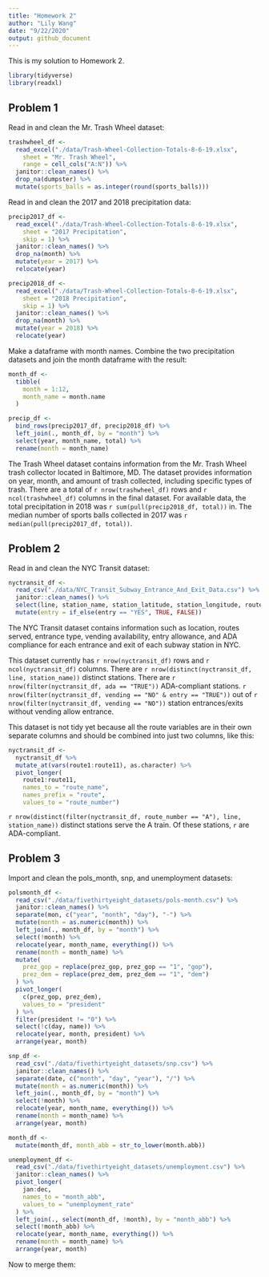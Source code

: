 ```yaml
---
title: "Homework 2"
author: "Lily Wang"
date: "9/22/2020"
output: github_document
---
```


This is my solution to Homework 2.

```r
library(tidyverse)
library(readxl)
```

## Problem 1

Read in and clean the Mr. Trash Wheel dataset:
```r
trashwheel_df <- 
  read_excel("./data/Trash-Wheel-Collection-Totals-8-6-19.xlsx",
    sheet = "Mr. Trash Wheel",
    range = cell_cols("A:N")) %>% 
  janitor::clean_names() %>% 
  drop_na(dumpster) %>% 
  mutate(sports_balls = as.integer(round(sports_balls)))
```

Read in and clean the 2017 and 2018 precipitation data:
```r
precip2017_df <-
  read_excel("./data/Trash-Wheel-Collection-Totals-8-6-19.xlsx",
    sheet = "2017 Precipitation",
    skip = 1) %>% 
  janitor::clean_names() %>% 
  drop_na(month) %>% 
  mutate(year = 2017) %>% 
  relocate(year)

precip2018_df <-
  read_excel("./data/Trash-Wheel-Collection-Totals-8-6-19.xlsx",
    sheet = "2018 Precipitation",
    skip = 1) %>% 
  janitor::clean_names() %>% 
  drop_na(month) %>% 
  mutate(year = 2018) %>% 
  relocate(year)
```

Make a dataframe with month names. Combine the two precipitation datasets and join the month dataframe with the result:
```r
month_df <-
  tibble(
    month = 1:12,
    month_name = month.name
  )

precip_df <-
  bind_rows(precip2017_df, precip2018_df) %>% 
  left_join(., month_df, by = "month") %>% 
  select(year, month_name, total) %>% 
  rename(month = month_name)
```
The Trash Wheel dataset contains information from the Mr. Trash Wheel trash collector located in Baltimore, MD. The dataset provides information on year, month, and amount of trash collected, including specific types of trash. There are a total of `r nrow(trashwheel_df)` rows and `r ncol(trashwheel_df)` columns in the final dataset. For available data, the total precipitation in 2018 was `r sum(pull(precip2018_df, total))` in. The median number of sports balls collected in 2017 was `r median(pull(precip2017_df, total))`.

## Problem 2

Read in and clean the NYC Transit dataset:
```r
nyctransit_df <-
  read_csv("./data/NYC_Transit_Subway_Entrance_And_Exit_Data.csv") %>% 
  janitor::clean_names() %>% 
  select(line, station_name, station_latitude, station_longitude, route1:route11, entrance_type, entry, vending, ada) %>% 
  mutate(entry = if_else(entry == "YES", TRUE, FALSE))
```

The NYC Transit dataset contains information such as location, routes served, entrance type, vending availability, entry allowance, and ADA compliance for each entrance and exit of each subway station in NYC. 

This dataset currently has `r nrow(nyctransit_df)` rows and `r ncol(nyctransit_df)` columns. There are `r nrow(distinct(nyctransit_df, line, station_name))` distinct stations. There are `r nrow(filter(nyctransit_df, ada == "TRUE"))` ADA-compliant stations. `r nrow(filter(nyctransit_df, vending == "NO" & entry == "TRUE"))` out of `r nrow(filter(nyctransit_df, vending == "NO"))` station entrances/exits without vending allow entrance.  

This dataset is not tidy yet because all the route variables are in their own separate columns and should be combined into just two columns, like this:

```r
nyctransit_df <-
  nyctransit_df %>% 
  mutate_at(vars(route1:route11), as.character) %>% 
  pivot_longer(
    route1:route11,
    names_to = "route_name",
    names_prefix = "route",
    values_to = "route_number")
```
`r nrow(distinct(filter(nyctransit_df, route_number == "A"), line, station_name))` distinct stations serve the A train. Of these stations, `r ` are ADA-compliant.



## Problem 3

Import and clean the pols_month, snp, and unemployment datasets:

```r
polsmonth_df <-
  read_csv("./data/fivethirtyeight_datasets/pols-month.csv") %>% 
  janitor::clean_names() %>% 
  separate(mon, c("year", "month", "day"), "-") %>% 
  mutate(month = as.numeric(month)) %>% 
  left_join(., month_df, by = "month") %>% 
  select(!month) %>%
  relocate(year, month_name, everything()) %>% 
  rename(month = month_name) %>% 
  mutate(
    prez_gop = replace(prez_gop, prez_gop == "1", "gop"),
    prez_dem = replace(prez_dem, prez_dem == "1", "dem")
  ) %>% 
  pivot_longer(
    c(prez_gop, prez_dem),
    values_to = "president"
  ) %>% 
  filter(president != "0") %>% 
  select(!c(day, name)) %>% 
  relocate(year, month, president) %>% 
  arrange(year, month)

snp_df <-
  read_csv("./data/fivethirtyeight_datasets/snp.csv") %>% 
  janitor::clean_names() %>% 
  separate(date, c("month", "day", "year"), "/") %>% 
  mutate(month = as.numeric(month)) %>% 
  left_join(., month_df, by = "month") %>% 
  select(!month) %>%
  relocate(year, month_name, everything()) %>% 
  rename(month = month_name) %>% 
  arrange(year, month)

month_df <-
  mutate(month_df, month_abb = str_to_lower(month.abb))

unemployment_df <-
  read_csv("./data/fivethirtyeight_datasets/unemployment.csv") %>%
  janitor::clean_names() %>% 
  pivot_longer(
    jan:dec,
    names_to = "month_abb",
    values_to = "unemployment_rate"
  ) %>% 
  left_join(., select(month_df, !month), by = "month_abb") %>% 
  select(!month_abb) %>%
  relocate(year, month_name, everything()) %>% 
  rename(month = month_name) %>% 
  arrange(year, month)
```

Now to merge them:

```r

```

